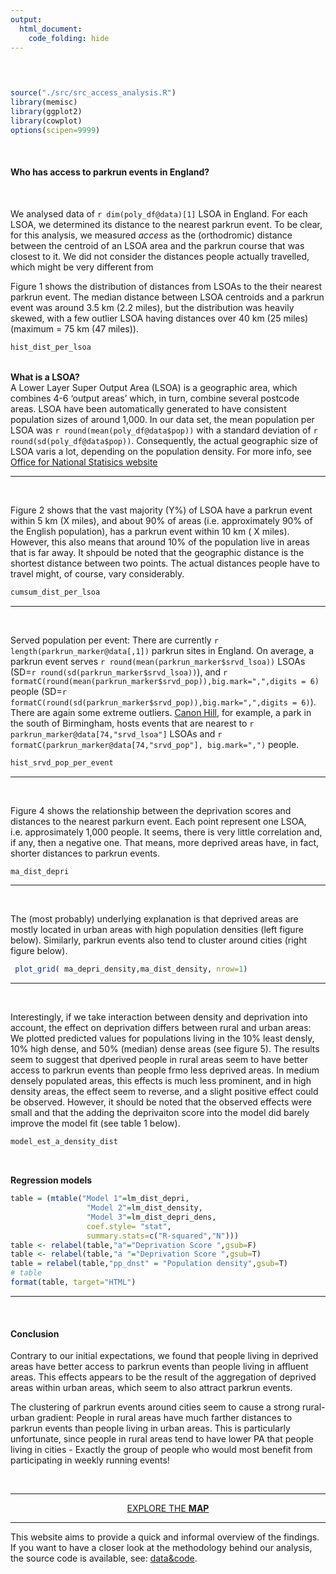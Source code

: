 ```yaml
---
output: 
  html_document:
    code_folding: hide
---
```

<div class="row" style="padding-top: 30px;">
<div class="col-sm-10">

```r
source("./src/src_access_analysis.R")
library(memisc)
library(ggplot2)
library(cowplot)
options(scipen=9999)
```
<br>

#### Who has access to parkrun events in England?
  
<br>

  We analysed data of `r dim(poly_df@data)[1]` LSOA in England. For each LSOA, we determined its distance to the nearest parkrun event. To be clear, for this analysis, we measured *access* as the (orthodromic) distance between the centroid of an LSOA area and the parkrun course that was closest to it. We did not consider the distances people actually travelled, which might be very different from
  
  Figure 1 shows the distribution of distances from LSOAs to the their nearest parkrun event. The median distance between LSOA centroids and a parkrun event was around 3.5 km (2.2 miles), but the distribution was heavily skewed, with a few outlier LSOA having distances over 40 km (25 miles) (maximum = 75 km (47 miles)).
  
```r
hist_dist_per_lsoa
```

  <br>
  <!-- blue text box -->
<div class="alert alert-info"> <strong>What is a LSOA?</strong>   
  A Lower Layer Super Output Area (LSOA) is a geographic area, which combines 4-6 'output areas' which, in turn, combine several postcode areas. LSOA have been automatically generated to have consistent population sizes of around 1,000. In our data set, the mean population per LSOA was `r round(mean(poly_df@data$pop))` with a standard deviation of `r round(sd(poly_df@data$pop))`. Consequently, the actual geographic size of LSOA varis a lot, depending on the population density. For more info, see [Office for National Statisics website ](https://www.ons.gov.uk/methodology/geography/ukgeographies/censusgeography) </div>
  
****
<br>
  
  Figure 2 shows that the vast majority (Y%) of LSOA have a parkrun event within 5 km (X miles), and about 90% of areas (i.e. approximately 90% of the English population), has a parkrun event within 10 km ( X miles). However, this also means that around 10% of the population live in areas that is far away. It shpould be noted that the geographic distance is the shortest distance between two points. The actual distances people have to travel might, of course, vary considerably.

```r
cumsum_dist_per_lsoa
```


****
<br>

Served population per event:
There are currently `r length(parkrun_marker@data[,1])` parkrun sites in England. On average, a parkrun event serves `r round(mean(parkrun_marker$srvd_lsoa))` LSOAs (SD=`r round(sd(parkrun_marker$srvd_lsoa))`), and  `r formatC(round(mean(parkrun_marker$srvd_pop)),big.mark=",",digits = 6)` people  (SD=`r formatC(round(sd(parkrun_marker$srvd_pop)),big.mark=",",digits = 6)`). There are again some extreme outliers. [Canon Hill](http://www.parkrun.org.uk/cannon-hill/course/), for example, a park in the south of Birmingham, hosts events that are nearest to `r parkrun_marker@data[74,"srvd_lsoa"]` LSOAs and `r formatC(parkrun_marker@data[74,"srvd_pop"], big.mark=",")` people. 

```r
hist_srvd_pop_per_event
```

****
<br>


Figure 4 shows the relationship between the deprivation scores and distances to the nearest parkurn event. Each point represent one LSOA, i.e. approsimately 1,000 people. It seems, there is very little correlation and, if any, then a negative one. That means, more deprived areas have, in fact, shorter distances to parkrun events. 


```r
ma_dist_depri
```


****
<br>


  The (most probably) underlying explanation is that deprived areas are mostly located in urban areas with high population densities (left figure below). Similarly, parkrun events also tend to cluster around cities (right figure below). 
  
```r
 plot_grid( ma_depri_density,ma_dist_density, nrow=1)
```


****
<br>


Interestingly, if we take interaction between density and deprivation into account, the effect on deprivation differs between rural and urban areas: We plotted predicted values for populations living in the 10% least densly, 10% high dense, and 50% (median) dense areas (see figure 5). The results seem to suggest that dperived people in rural areas seem to have better access to parkrun events than people frmo less deprived areas. In medium densely populated areas, this effects is much less prominent, and in high density areas, the effect seem to reverse, and a slight positive effect could be observed. However, it should be noted that the observed effects were small and that the adding the deprivaiton score into the model did barely improve the model fit (see table 1 below). 

  
```r
model_est_a_density_dist
```

<br>

  __Regression models__
```r
table = (mtable("Model 1"=lm_dist_depri,
                 "Model 2"=lm_dist_density,
                 "Model 3"=lm_dist_depri_dens,
                 coef.style= "stat",
                 summary.stats=c("R-squared","N")))
table <- relabel(table,"a"="Deprivation Score ",gsub=F)
table <- relabel(table,"a "="Deprivation Score ",gsub=T)
table = relabel(table,"pp_dnst" = "Population density",gsub=T)
# table
format(table, target="HTML")
```

****
<br>



#### Conclusion

  Contrary to our initial expectations, we found that people living in deprived areas have better access to parkrun events than people living in affluent areas. This effects appears to be the result of the aggregation of deprived areas within urban areas, which seem to also attract parkrun events.
  
  The clustering of parkrun events around cities seem to cause a strong rural-urban gradient: People in rural areas have much farther distances to parkrun events than people living in urban areas. This is particularly unfortunate, since people in rural areas tend to have lower PA that people living in cities - Exactly the group of people who would most benefit from participating in weekly running events!
  
  

<br>

****
  
<center> [EXPLORE THE **MAP**](access_map.html) </center>

****
  

  This website aims to provide a quick and informal overview of the findings. If you want to have a closer look at the methodology behind our analysis, the source code is available, see: [data&code](dc.html).




